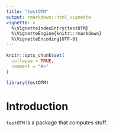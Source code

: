 ```yaml
---
title: "testOTM"
output: rmarkdown::html_vignette
vignette: >
  %\VignetteIndexEntry{testOTM}
  %\VignetteEngine{knitr::rmarkdown}
  %\VignetteEncoding{UTF-8}
---
```


```r
knitr::opts_chunk$set(
  collapse = TRUE,
  comment = "#>"
)
```

```r
library(testOTM)
```

# Introduction
`testOTM` is a package that computes stuff.